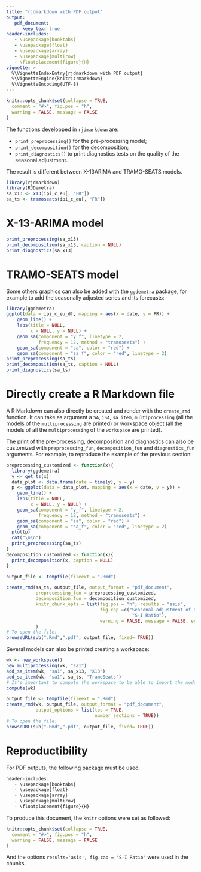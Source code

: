 ```yaml
---
title: "rjdmarkdown with PDF output"
output: 
   pdf_document:
      keep_tex: true
header-includes:
   - \usepackage{booktabs}
   - \usepackage{float}
   - \usepackage{array}
   - \usepackage{multirow}
   - \floatplacement{figure}{H}
vignette: >
  %\VignetteIndexEntry{rjdmarkdown with PDF output}
  %\VignetteEngine{knitr::rmarkdown}
  %\VignetteEncoding{UTF-8}
---
```


```r
knitr::opts_chunk$set(collapse = TRUE,
  comment = "#>", fig.pos = "h",
  warning = FALSE, message = FALSE
)
```

The functions developped in `rjdmarkdown` are:

- `print_preprocessing()` for the pre-processing model;  
- `print_decomposition()` for the decomposition;  
- `print_diagnostics()` to print diagnostics tests on the quality of the seasonal adjustment.

The result is different between X-13ARIMA and TRAMO-SEATS models.

```r
library(rjdmarkdown)
library(RJDemetra)
sa_x13 <- x13(ipi_c_eu[, "FR"])
sa_ts <- tramoseats(ipi_c_eu[, "FR"])
```

# X-13-ARIMA model

```r
print_preprocessing(sa_x13)
print_decomposition(sa_x13, caption = NULL)
print_diagnostics(sa_x13)
```

# TRAMO-SEATS model

Some others graphics can also be added with the [`ggdemetra`](https://aqlt.github.io/ggdemetra/) package, for example to add the seasonally adjusted series and its forecasts:

```r
library(ggdemetra)
ggplot(data = ipi_c_eu_df, mapping = aes(x = date, y = FR)) +
    geom_line() +
    labs(title = NULL,
         x = NULL, y = NULL) +
    geom_sa(component = "y_f", linetype = 2,
            frequency = 12, method = "tramoseats") + 
    geom_sa(component = "sa", color = "red") +
    geom_sa(component = "sa_f", color = "red", linetype = 2)
print_preprocessing(sa_ts)
print_decomposition(sa_ts, caption = NULL)
print_diagnostics(sa_ts)
```

# Directly create a R Markdown file

A R Markdown can also directly be created and render with the `create_rmd` function.
It can take as argument a `SA`, `jSA`, `sa_item`, `multiprocessing` (all the models of the `multiprocessing` are printed) or workspace object (all the models of all the `multiprocessing` of the `workspace` are printed).

The print of the pre-processing, decomposition and diagnostics can also be customized with `preprocessing_fun`, `decomposition_fun` and `diagnostics_fun` arguments. 
For example, to reproduce the example of the previous section:

```r
preprocessing_customized <- function(x){
  library(ggdemetra)
  y <- get_ts(x)
  data_plot <- data.frame(date = time(y), y = y)
  p <- ggplot(data = data_plot, mapping = aes(x = date, y = y)) +
    geom_line() +
    labs(title = NULL,
         x = NULL, y = NULL) +
    geom_sa(component = "y_f", linetype = 2,
            frequency = 12, method = "tramoseats") +
    geom_sa(component = "sa", color = "red") +
    geom_sa(component = "sa_f", color = "red", linetype = 2)
  plot(p)
  cat("\n\n")
  print_preprocessing(sa_ts)
}
decomposition_customized <- function(x){
  print_decomposition(x, caption = NULL)
}

output_file <- tempfile(fileext = ".Rmd")

create_rmd(sa_ts, output_file, output_format = "pdf_document",
           preprocessing_fun = preprocessing_customized,
           decomposition_fun = decomposition_customized,
           knitr_chunk_opts = list(fig.pos = "h", results = "asis", 
                                   fig.cap =c("Seasonal adjustment of the French industrial production index",
                                               "S-I Ratio"),
                                   warning = FALSE, message = FALSE, echo = FALSE)
           )
# To open the file:
browseURL(sub(".Rmd",".pdf", output_file, fixed= TRUE))
```

Several models can also be printed creating a workspace:

```r
wk <- new_workspace()
new_multiprocessing(wk, "sa1")
add_sa_item(wk, "sa1", sa_x13, "X13")
add_sa_item(wk, "sa1", sa_ts, "TramoSeats")
# It's important to compute the workspace to be able to import the models
compute(wk)

output_file <- tempfile(fileext = ".Rmd")
create_rmd(wk, output_file, output_format = "pdf_document",
           output_options = list(toc = TRUE,
                                 number_sections = TRUE))
# To open the file:
browseURL(sub(".Rmd",".pdf", output_file, fixed= TRUE))
```


# Reproductibility

For PDF outputs, the following package must be used.

```r
header-includes:
   - \usepackage{booktabs}
   - \usepackage{float}
   - \usepackage{array}
   - \usepackage{multirow}
   - \floatplacement{figure}{H}
```

To produce this document, the `knitr` options were set as followed:

```r
knitr::opts_chunk$set(collapse = TRUE,
  comment = "#>", fig.pos = "h",
  warning = FALSE, message = FALSE
)
```

And the options `results='asis', fig.cap = "S-I Ratio"` were used in the chunks.
